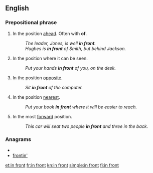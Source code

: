 ==English==

===Prepositional phrase===
{{infl|en|prepositional phrase|head=[[in#Preposition|in]]|[[front#Noun|front]]|[[further]] [[in front]]|[[furthest]] [[in front]]}}

#In the position [[ahead]]. Often with '''of'''.
#:''The leader, Jones, is well '''in front'''.''
#:''Hughes is '''in front''' of Smith, but behind Jackson.''
#In the position where it can be seen.
#:''Put your hands '''in front''' of you, on the desk.''
#In the position [[opposite]].
#:''Sit '''in front''' of the computer.''
#In the position [[nearest]].
#:''Put your book '''in front''' where it will be easier to reach.''
#In the most [[forward]] position.
#:''This car will seat two people '''in front''' and three in the back.''

===Anagrams===
* {{alphagram|finnort}}
* [[frontin'#English|frontin']]

[[et:in front]]
[[fr:in front]]
[[kn:in front]]
[[simple:in front]]
[[fi:in front]]